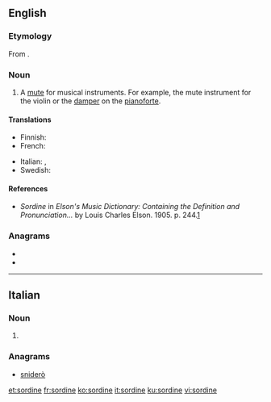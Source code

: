 ==English==

===Etymology===
From {{etyl|it|en}} {{m|it|sordina}}.

===Noun===
{{en-noun}}

# A [[mute]] for musical instruments. For example, the mute instrument for the violin or the [[damper]] on the [[pianoforte]].

====Translations====
{{trans-top|mute for music}}
* Finnish: {{t+|fi|sordiino}}
* French: {{t+|fr|sourdine|f}}
{{trans-mid}}
* Italian: {{t|it|sordino|m}}, {{t+|it|sordina|f}}
* Swedish: {{t+|sv|sordin|c}}
{{trans-bottom}}

====References====
* ''Sordine'' in ''Elson's Music Dictionary: Containing the Definition and Pronunciation...'' by Louis Charles Elson. 1905. p. 244.[http://books.google.com/books?id=f10NAAAAIAAJ&pg=PA244&lpg=PA244&dq=sordini+music&source=web&ots=bD-E6ZkgAk&sig=ClRMhhM8gwTZ5i3bSZsCNkFtdCk]

===Anagrams===
* {{l|en|indorse}}
* {{l|en|rosined}}

----

==Italian==

===Noun===
{{head|it|noun plural form|g=f}}

# {{plural of|sordina|lang=it}}

===Anagrams===
* [[sniderò#Italian|sniderò]]

[[et:sordine]]
[[fr:sordine]]
[[ko:sordine]]
[[it:sordine]]
[[ku:sordine]]
[[vi:sordine]]